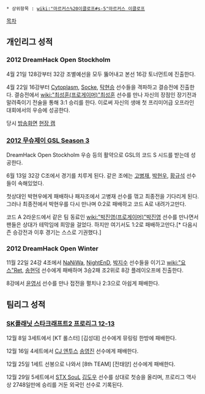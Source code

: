  * 상위항목 : [[wiki:"마르커스%20이클로프#s-5"마르커스 이클로프]]

[[목차]]

== 개인리그 성적 ==
=== 2012 DreamHack Open Stockholm ===
4월 21일 128강부터 32강 조별예선을 모두 뚫어내고 본선 16강 토너먼트에 진출한다.

4월 22일 16강부터 [[Cytoplasm]], [[Socke]], [[탁현승]] 선수들을 격파하고 결승전에 진출한다. 결승전에서 [[wiki:"최성훈(프로게이머)"최성훈]] 선수를 만나 자신의 장점인 장기전과 말려죽이기 전술을 통해 3:1 승리를 한다. 이로써 자신의 생애 첫 프리미어급 오프라인 대회에서의 우승에 성공한다.  

당시 [http://www.yourepeat.com/watch/?v=i9tUmLc1_LI 방송화면] [http://www.youtube.com/watch?v=RPCcHD4PX3w 현장 캠]
=== [[2012 무슈제이 GSL Season 3]] ===
DreamHack Open Stockholm 우승 등의 활약으로 GSL의 코드 S 시드를 받는데 성공한다.

6월 13일 32강 C조에서 경기를 치루게 된다. 같은 조에는 [[고병재]], [[박현우]], [[황규석]] 선수들이 속해있었다.

첫상대인 박현우에게 패배하나 패자조에서 고병재 선수를 꺾고 최종전을 기다리게 된다. 그러나 최종전에서 박현우를 다시 만나며 0:2로 패배하고 코드 A로 내려가고만다.

코드 A 2라운드에서 같은 팀 동료인 [[wiki:"박진영(프로게이머)"박진영]] 선수를 만나면서 팬들은 상대가 테막임에 희망을 걸었다. 하지만 여기서도 1:2로 패배하고만다.[* 다음시즌 승강전과 이후 경기는 스스로 기권했다.] 
=== 2012 DreamHack Open Winter ===
11월 22일 24강 4조에서 [[NaNiWa]], [[NightEnD]], [[박지수]] 선수들을 이기고 [[wiki:"요스"Ret]], [[송현덕]] 선수에게 패배하며 3승2패 조2위로 8강 플레이오프에 진출한다.

8강에서 [[윤영서]] 선수를 만나 접전을 펼치나 2:3으로 아쉽게 패배한다.
== 팀리그 성적 ==
=== [[SK플래닛 스타크래프트2 프로리그 12-13]] ===
12월 8일 3세트에서 [KT 롤스터] [김성대] 선수에게 뮤링링 한방에 패배한다.

12월 16일 4세트에서 [[CJ 엔투스]] [[송영진]] 선수에게 패배한다.

12월 25일 1세트 선봉으로 나와서 [8th TEAM] [전태양] 선수에게 패배한다.

12월 29일 5세트에서 [[STX SouL]] [[김도우]] 선수를 상대로 첫승을 올리며, 프로리그 역사상 2748일만에 승리를 거둔 외국인 선수로 기록된다. 
